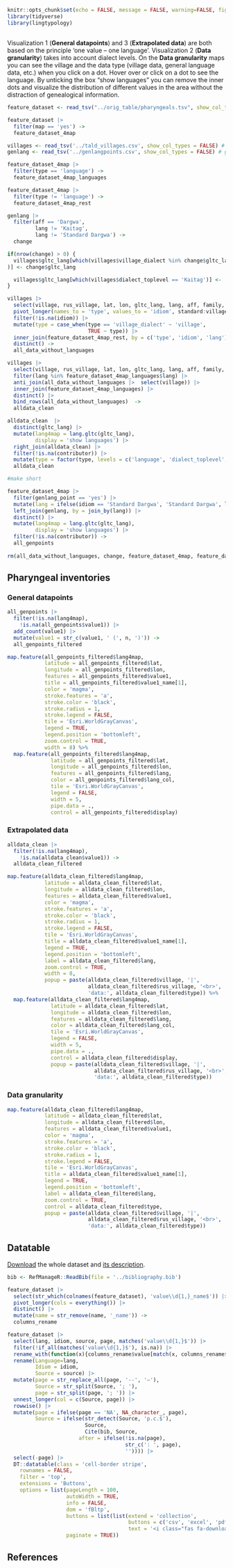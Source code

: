 

```r
knitr::opts_chunk$set(echo = FALSE, message = FALSE, warning=FALSE, fig.width = 9.5)
library(tidyverse)
library(lingtypology)
```

## {-}

Visualization 1 (**General datapoints**) and 3 (**Extrapolated data**) are both based on the principle 'one value – one language'. Visualization 2 (**Data granularity**) takes into account dialect levels. On the **Data granularity** maps you can see the village and the data type (village data, general language data, etc.) when you click on a dot. Hover over or click on a dot to see the language. By unticking the box “show languages” you can remove the inner dots and visualize the distribution of different values in the area without the distraction of genealogical information.

```r

feature_dataset <- read_tsv("../orig_table/pharyngeals.tsv", show_col_types = FALSE)

feature_dataset |> 
  filter(map == 'yes') ->
  feature_dataset_4map

villages <- read_tsv('../tald_villages.csv', show_col_types = FALSE) # village coordinates
genlang <- read_tsv('../genlangpoints.csv', show_col_types = FALSE) # general language points

feature_dataset_4map |> 
  filter(type == 'language') ->
  feature_dataset_4map_languages

feature_dataset_4map |> 
  filter(type != 'language') ->
  feature_dataset_4map_rest

genlang |> 
  filter(aff == 'Dargwa',
         lang != 'Kaitag',
         lang != 'Standard Dargwa') ->
  change

if(nrow(change) > 0) {
  villages$gltc_lang[which(villages$village_dialect %in% change$gltc_lang
)] <- change$gltc_lang

  villages$gltc_lang[which(villages$dialect_toplevel == 'Kaitag')] <- 'kajt1238'
}

villages |> 
  select(village, rus_village, lat, lon, gltc_lang, lang, aff, family, standard, dialect_toplevel, dialect_nt1, dialect_nt2, dialect_nt3, village_dialect, lang_col, aff_col) |> 
  pivot_longer(names_to = 'type', values_to = 'idiom', standard:village_dialect) |> 
  filter(!is.na(idiom)) |> 
  mutate(type = case_when(type == 'village_dialect' ~ 'village',
                          TRUE ~ type)) |>
  inner_join(feature_dataset_4map_rest, by = c('type', 'idiom', 'lang')) |> 
  distinct() ->
  all_data_without_languages

villages |> 
  select(village, rus_village, lat, lon, gltc_lang, lang, aff, family, lang_col, aff_col) |>
  filter(lang %in% feature_dataset_4map_languages$lang) |>
  anti_join(all_data_without_languages |>  select(village)) |> 
  inner_join(feature_dataset_4map_languages) |> 
  distinct() |> 
  bind_rows(all_data_without_languages)  ->
  alldata_clean  

alldata_clean  |> 
  distinct(gltc_lang) |> 
  mutate(lang4map = lang.gltc(gltc_lang),
         display = 'show languages') |> 
  right_join(alldata_clean) |> 
  filter(!is.na(contributor)) |> 
  mutate(type = factor(type, levels = c('language', 'dialect_toplevel', 'dialect_nt1', 'dialect_nt2', 'dialect_nt3', 'village'))) ->
  alldata_clean

#make short

feature_dataset_4map |> 
  filter(genlang_point == 'yes') |> 
  mutate(lang = ifelse(idiom == 'Standard Dargwa', 'Standard Dargwa', lang)) |> 
  left_join(genlang, by = join_by(lang)) |> 
  distinct() |> 
  mutate(lang4map = lang.gltc(gltc_lang),
         display = 'show languages') |> 
  filter(!is.na(contributor)) ->
  all_genpoints
  
rm(all_data_without_languages, change, feature_dataset_4map, feature_dataset_4map_languages, feature_dataset_4map_rest, villages, genlang)
```

## Pharyngeal inventories{.tabset .tabset-fade .tabset-pills #m1} 
    
### General datapoints {-}

```r
all_genpoints |> 
  filter(!is.na(lang4map),
    !is.na(all_genpoints$value1)) |> 
  add_count(value1) |> 
  mutate(value1 = str_c(value1, ' (', n, ')')) ->
  all_genpoints_filtered

map.feature(all_genpoints_filtered$lang4map,
            latitude = all_genpoints_filtered$lat,
            longitude = all_genpoints_filtered$lon,
            features = all_genpoints_filtered$value1,
            title = all_genpoints_filtered$value1_name[1],
            color = 'magma',
            stroke.features = 'a',
            stroke.color = 'black',
            stroke.radius = 1,
            stroke.legend = FALSE,
            tile = 'Esri.WorldGrayCanvas',
            legend = TRUE,
            legend.position = 'bottomleft', 
            zoom.control = TRUE,
            width = 8) %>% 
  map.feature(all_genpoints_filtered$lang4map,
              latitude = all_genpoints_filtered$lat,
              longitude = all_genpoints_filtered$lon,
              features = all_genpoints_filtered$lang,
              color = all_genpoints_filtered$lang_col,
              tile = 'Esri.WorldGrayCanvas',
              legend = FALSE,
              width = 5,
              pipe.data = .,
              control = all_genpoints_filtered$display)
```

### Extrapolated data {-}

```r
alldata_clean |> 
  filter(!is.na(lang4map),
    !is.na(alldata_clean$value1)) ->
  alldata_clean_filtered

map.feature(alldata_clean_filtered$lang4map,
            latitude = alldata_clean_filtered$lat, 
            longitude = alldata_clean_filtered$lon,
            features = alldata_clean_filtered$value1,
            color = 'magma',
            stroke.features = 'a',
            stroke.color = 'black',
            stroke.radius = 1,
            stroke.legend = FALSE,
            tile = 'Esri.WorldGrayCanvas',
            title = alldata_clean_filtered$value1_name[1],
            legend = TRUE,
            legend.position = 'bottomleft', 
            label = alldata_clean_filtered$lang,
            zoom.control = TRUE,
            width = 8,
            popup = paste(alldata_clean_filtered$village, '|',
                          alldata_clean_filtered$rus_village, '<br>',
                          'data:', alldata_clean_filtered$type)) %>% 
  map.feature(alldata_clean_filtered$lang4map,
              latitude = alldata_clean_filtered$lat,
              longitude = alldata_clean_filtered$lon,
              features = alldata_clean_filtered$lang,
              color = alldata_clean_filtered$lang_col,
              tile = 'Esri.WorldGrayCanvas',
              legend = FALSE,
              width = 5,
              pipe.data = .,
              control = alldata_clean_filtered$display,
              popup = paste(alldata_clean_filtered$village, '|',
                            alldata_clean_filtered$rus_village, '<br>',
                            'data:', alldata_clean_filtered$type))
```

### Data granularity {-}

```r
map.feature(alldata_clean_filtered$lang4map,
            latitude = alldata_clean_filtered$lat, 
            longitude = alldata_clean_filtered$lon,
            features = alldata_clean_filtered$value1,
            color = 'magma',
            stroke.features = 'a',
            stroke.color = 'black',
            stroke.radius = 1,
            stroke.legend = FALSE,
            tile = 'Esri.WorldGrayCanvas',
            title = alldata_clean_filtered$value1_name[1],
            legend = TRUE,
            legend.position = 'bottomleft', 
            label = alldata_clean_filtered$lang,
            zoom.control = TRUE,
            control = alldata_clean_filtered$type,
            popup = paste(alldata_clean_filtered$village, '|',
                          alldata_clean_filtered$rus_village, '<br>',
                          'data:', alldata_clean_filtered$type))
```


    


## Datatable

[Download](https://raw.githubusercontent.com/LingConLab/TALD/master/data/orig_table/pharyngeals.tsv) the whole dataset and [its description](https://raw.githubusercontent.com/LingConLab/TALD/master/data/md_description/pharyngeals.md).

```r
bib <- RefManageR::ReadBib(file = '../bibliography.bib')

feature_dataset |> 
  select(str_which(colnames(feature_dataset), 'value\\d{1,}_name$')) |> 
  pivot_longer(cols = everything()) |> 
  distinct() |>  
  mutate(name = str_remove(name, '_name')) ->
  columns_rename

feature_dataset |> 
  select(lang, idiom, source, page, matches('value\\d{1,}$')) |> 
  filter(!if_all(matches('value\\d{1,}$'), is.na)) |> 
  rename_with(function(x){columns_rename$value[match(x, columns_rename$name)]}, matches('value\\d{1,}$'))  |> 
  rename(Language=lang, 
         Idiom = idiom,
         Source = source) |> 
  mutate(page = str_replace_all(page, '--', '–'),
         Source = str_split(Source, '; '),
         page = str_split(page, '; ')) |> 
  unnest_longer(col = c(Source, page)) |> 
  rowwise() |> 
  mutate(page = ifelse(page == 'NA', NA_character_, page),
         Source = ifelse(str_detect(Source, 'p.c.$'),
                         Source,
                         Cite(bib, Source, 
                       after = ifelse(!is.na(page), 
                                      str_c(': ', page),
                                      '')))) |>
  select(-page) |> 
  DT::datatable(class = 'cell-border stripe', 
    rownames = FALSE, 
    filter = 'top', 
    extensions = 'Buttons',
    options = list(pageLength = 100, 
                   autoWidth = TRUE, 
                   info = FALSE,
                   dom = 'fBltp',
                   buttons = list(list(extend = 'collection',
                                       buttons = c('csv', 'excel', 'pdf'),
                                       text = '<i class="fas fa-download"></i>')),
                   paginate = TRUE))
```

## References {-}


